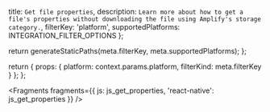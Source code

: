   title: `Get file properties`,
  description: `Learn more about how to get a file's properties without downloading the file using Amplify's storage category.`,
  filterKey: 'platform',
  supportedPlatforms: INTEGRATION_FILTER_OPTIONS
};



  return generateStaticPaths(meta.filterKey, meta.supportedPlatforms);
};

  return {
    props: {
      platform: context.params.platform,
      filterKind: meta.filterKey
    }
  };
};


<Fragments
  fragments={{ js: js_get_properties, 'react-native': js_get_properties }}
/>
